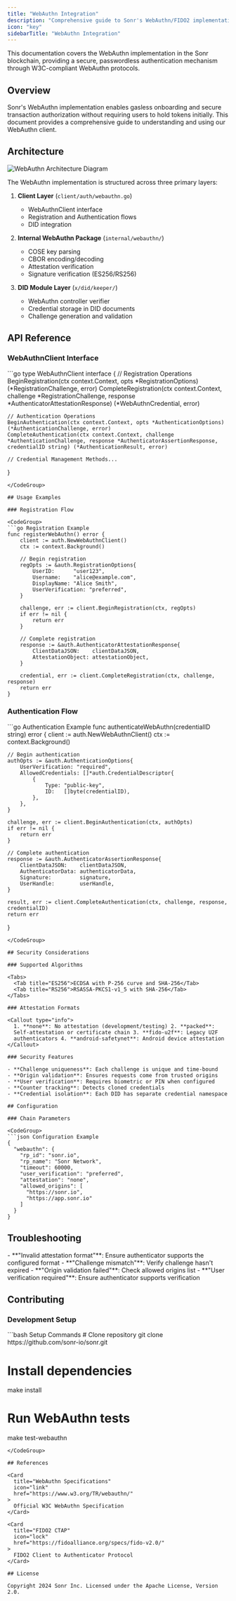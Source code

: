 ```yaml
---
title: "WebAuthn Integration"
description: "Comprehensive guide to Sonr's WebAuthn/FIDO2 implementation for passwordless authentication"
icon: "key"
sidebarTitle: "WebAuthn Integration"
---
```


<Note>
  This documentation covers the WebAuthn implementation in the Sonr blockchain,
  providing a secure, passwordless authentication mechanism through
  W3C-compliant WebAuthn protocols.
</Note>

## Overview

Sonr's WebAuthn implementation enables gasless onboarding and secure transaction authorization without requiring users to hold tokens initially. This document provides a comprehensive guide to understanding and using our WebAuthn client.

## Architecture

<Frame>
  <img
    src="https://cdn.sonr.io/diagrams/passkey-jwt.png"
    alt="WebAuthn Architecture Diagram"
  />
</Frame>

The WebAuthn implementation is structured across three primary layers:

1. **Client Layer** (`client/auth/webauthn.go`)

   - WebAuthnClient interface
   - Registration and Authentication flows
   - DID integration

2. **Internal WebAuthn Package** (`internal/webauthn/`)

   - COSE key parsing
   - CBOR encoding/decoding
   - Attestation verification
   - Signature verification (ES256/RS256)

3. **DID Module Layer** (`x/did/keeper/`)
   - WebAuthn controller verifier
   - Credential storage in DID documents
   - Challenge generation and validation

## API Reference

### WebAuthnClient Interface

<CodeGroup>
```go
type WebAuthnClient interface {
    // Registration Operations
    BeginRegistration(ctx context.Context, opts *RegistrationOptions) (*RegistrationChallenge, error)
    CompleteRegistration(ctx context.Context, challenge *RegistrationChallenge, response *AuthenticatorAttestationResponse) (*WebAuthnCredential, error)
    
    // Authentication Operations
    BeginAuthentication(ctx context.Context, opts *AuthenticationOptions) (*AuthenticationChallenge, error)
    CompleteAuthentication(ctx context.Context, challenge *AuthenticationChallenge, response *AuthenticatorAssertionResponse, credentialID string) (*AuthenticationResult, error)
    
    // Credential Management Methods...
}
```
</CodeGroup>

## Usage Examples

### Registration Flow

<CodeGroup>
```go Registration Example
func registerWebAuthn() error {
    client := auth.NewWebAuthnClient()
    ctx := context.Background()
    
    // Begin registration
    regOpts := &auth.RegistrationOptions{
        UserID:      "user123",
        Username:    "alice@example.com",
        DisplayName: "Alice Smith",
        UserVerification: "preferred",
    }
    
    challenge, err := client.BeginRegistration(ctx, regOpts)
    if err != nil {
        return err
    }
    
    // Complete registration
    response := &auth.AuthenticatorAttestationResponse{
        ClientDataJSON:    clientDataJSON,
        AttestationObject: attestationObject,
    }
    
    credential, err := client.CompleteRegistration(ctx, challenge, response)
    return err
}
```
</CodeGroup>

### Authentication Flow

<CodeGroup>
```go Authentication Example
func authenticateWebAuthn(credentialID string) error {
    client := auth.NewWebAuthnClient()
    ctx := context.Background()
    
    // Begin authentication
    authOpts := &auth.AuthenticationOptions{
        UserVerification: "required",
        AllowedCredentials: []*auth.CredentialDescriptor{
            {
                Type: "public-key",
                ID:   []byte(credentialID),
            },
        },
    }
    
    challenge, err := client.BeginAuthentication(ctx, authOpts)
    if err != nil {
        return err
    }
    
    // Complete authentication
    response := &auth.AuthenticatorAssertionResponse{
        ClientDataJSON:    clientDataJSON,
        AuthenticatorData: authenticatorData,
        Signature:         signature,
        UserHandle:        userHandle,
    }
    
    result, err := client.CompleteAuthentication(ctx, challenge, response, credentialID)
    return err
}
```
</CodeGroup>

## Security Considerations

### Supported Algorithms

<Tabs>
  <Tab title="ES256">ECDSA with P-256 curve and SHA-256</Tab>
  <Tab title="RS256">RSASSA-PKCS1-v1_5 with SHA-256</Tab>
</Tabs>

### Attestation Formats

<Callout type="info">
  1. **none**: No attestation (development/testing) 2. **packed**:
  Self-attestation or certificate chain 3. **fido-u2f**: Legacy U2F
  authenticators 4. **android-safetynet**: Android device attestation
</Callout>

### Security Features

- **Challenge uniqueness**: Each challenge is unique and time-bound
- **Origin validation**: Ensures requests come from trusted origins
- **User verification**: Requires biometric or PIN when configured
- **Counter tracking**: Detects cloned credentials
- **Credential isolation**: Each DID has separate credential namespace

## Configuration

### Chain Parameters

<CodeGroup>
```json Configuration Example
{
  "webauthn": {
    "rp_id": "sonr.io",
    "rp_name": "Sonr Network",
    "timeout": 60000,
    "user_verification": "preferred",
    "attestation": "none",
    "allowed_origins": [
      "https://sonr.io",
      "https://app.sonr.io"
    ]
  }
}
```
</CodeGroup>

## Troubleshooting

<Accordion title="Common WebAuthn Issues">
  - **"Invalid attestation format"**: Ensure authenticator supports the
  configured format - **"Challenge mismatch"**: Verify challenge hasn't expired
  - **"Origin validation failed"**: Check allowed origins list - **"User
  verification required"**: Ensure authenticator supports verification
</Accordion>

## Contributing

### Development Setup

<CodeGroup>
```bash Setup Commands
# Clone repository
git clone https://github.com/sonr-io/sonr.git

# Install dependencies

make install

# Run WebAuthn tests

make test-webauthn

```
</CodeGroup>

## References

<Card
  title="WebAuthn Specifications"
  icon="link"
  href="https://www.w3.org/TR/webauthn/"
>
  Official W3C WebAuthn Specification
</Card>

<Card
  title="FIDO2 CTAP"
  icon="lock"
  href="https://fidoalliance.org/specs/fido-v2.0/"
>
  FIDO2 Client to Authenticator Protocol
</Card>

## License

Copyright 2024 Sonr Inc. Licensed under the Apache License, Version 2.0.
```

